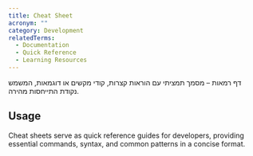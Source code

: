 ```yaml
---
title: Cheat Sheet
acronym: ""
category: Development
relatedTerms:
  - Documentation
  - Quick Reference
  - Learning Resources
---
```


דף רמאות – מסמך תמציתי עם הוראות קצרות, קודי מקשים או דוגמאות, המשמש נקודת התייחסות מהירה.

## Usage

Cheat sheets serve as quick reference guides for developers, providing essential commands, syntax, and common patterns in a concise format.
